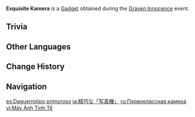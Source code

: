 {{Item Infobox
|id           = 220063
|image        = Item Exquisite Kamera.png
|type         = Event Items
|group        = Kamera Gadgets
|invCategory  = Gadgets
|quality      = 4
|effect       = 
|description  = A [[Kamera]] that [[Razi]] borrowed from [[Dori|Lord Sangemah Bay]]. It will come in handy when you take photos of beautiful scenery, look for inspiration in the wilderness, or wish to keep festive memories!<br />This Kamera is adorned with metal decorations and thus looks a lot more expensive than regular Kameras. Be careful with it!<br />According to the leasing agreement, it can only be used within Sumeru's borders.
|source1      = [[Graven Innocence]] Event
|event        = Graven Innocence
|reusable     = Yes
|usage        = Quick Use
|memento      = No
}}
'''Exquisite Kamera''' is a [[Gadget]] obtained during the [[Graven Innocence]] event.

==Trivia==
{{Transclude|Kamera Gadget|Trivia}}

==Other Languages==
{{Other Languages
|en      = Exquisite Kamera
|zhs     = 精致的「留影机」
|zhs_rm  = Jīngzhì de "Liúyǐng-jī"
|zht     = 精緻的「留影機」
|zht_rm  = Jīngzhì de "Liúyǐng-jī"
|zh_tl   = 
|ja      = 精巧な「写真機」
|ja_rm   = Seikou na "Shashinki"
|ja_tl   = Elaborate "Camera"
|ko      = 정교한「사진기」
|ko_rm   = Jeonggyohan "Sajin'gi"
|ko_tl   = Exquisite "Camera"
|es      = Daguerrotipo primoroso
|es_tl   = Exquisite Daguerreotype
|fr      = Daguerréotype raffiné
|fr_tl   = Refined Daguerreotype
|ru      = Первоклассная камера
|ru_tl   = First-Class Camera
|th      = กล่องถ่ายรูปแสนประณีต
|vi      = Máy Ảnh Tinh Tế
|vi_tl   = Exquisite Camera
|de      = Exquisiter Fotoapparat
|de_tl   = Exquisite Camera
|id      = Exquisite Kamera
|pt      = Aparelho Fotográfico Requintado
|pt_tl   = 
|tr      = Muhteşem Kamera
|tr_tl   = 
|it      = Fotokamera pregevole
|it_tl   = Valuable Kamera
}}

==Change History==
{{Change History|3.0}}

==Navigation==
{{Gadget Navbox}}

[[es:Daguerrotipo primoroso]]
[[ja:精巧な「写真機」]]
[[ru:Первоклассная камера]]
[[vi:Máy Ảnh Tinh Tế]]